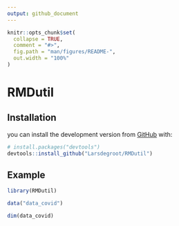 ```yaml
---
output: github_document
---
```


```r
knitr::opts_chunk$set(
  collapse = TRUE,
  comment = "#>",
  fig.path = "man/figures/README-",
  out.width = "100%"
)
```

# RMDutil

## Installation

you can install the development version from [GitHub](https://github.com/) with:

``` r
# install.packages("devtools")
devtools::install_github("Larsdegroot/RMDutil")
```
## Example

```r
library(RMDutil)
```

```r
data("data_covid")
```

```r
dim(data_covid)
```



